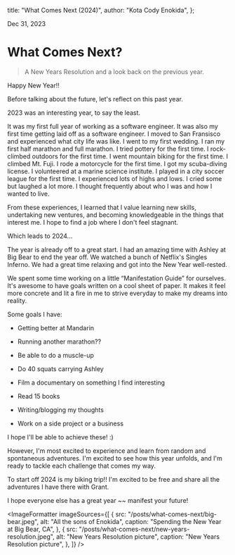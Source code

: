 
  title: "What Comes Next (2024)",
  author: "Kota Cody Enokida",
};

Dec 31, 2023

# What Comes Next?

<BlockQuote>
  A New Years Resolution and a look back on the previous year.
</BlockQuote>

<HeroImage
  src="/posts/what-comes-next/mori-point.jpeg"
  alt="Panoramic shot of Pacifica, CA"
  caption="Mori Point in Pacifica, CA"
/>

Happy New Year!!

Before talking about the future, let's reflect on this past year.

2023 was an interesting year, to say the least.

It was my first full year of working as a software engineer. It was also my first time getting laid off as a software engineer. I moved to San Fransisco and experienced what city life was like. I went to my first wedding. I ran my first half marathon and full marathon. I tried pottery for the first time. I rock-climbed outdoors for the first time. I went mountain biking for the first time. I climbed Mt. Fuji. I rode a motorcycle for the first time. I got my scuba-diving license. I volunteered at a marine science institute. I played in a city soccer league for the first time. I experienced lots of highs and lows. I cried some but laughed a lot more. I thought frequently about who I was and how I wanted to live.

From these experiences, I learned that I value learning new skills, undertaking new ventures, and becoming knowledgeable in the things that interest me. I hope to find a job where I don't feel stagnant.

Which leads to 2024…

The year is already off to a great start. I had an amazing time with Ashley at Big Bear to end the year off. We watched a bunch of Netflix's Singles Inferno. We had a great time relaxing and got into the New Year well-rested.

We spent some time working on a little “Manifestation Guide” for ourselves. It's awesome to have goals written on a cool sheet of paper. It makes it feel more concrete and lit a fire in me to strive everyday to make my dreams into reality.

Some goals I have:

- Getting better at Mandarin

- Running another marathon??

- Be able to do a muscle-up

- Do 40 squats carrying Ashley

- Film a documentary on something I find interesting

- Read 15 books

- Writing/blogging my thoughts

- Work on a side project or a business

I hope I'll be able to achieve these! :)

However, I'm most excited to experience and learn from random and spontaneous adventures. I'm excited to see how this year unfolds, and I'm ready to tackle each challenge that comes my way.

To start off 2024 is my biking trip!! I'm excited to be free and share all the adventures I have there with Grant.

I hope everyone else has a great year ~~ manifest your future!

<ImageFormatter
  imageSources={[
    {
      src: "/posts/what-comes-next/big-bear.jpeg",
      alt: "All the sons of Enokida",
      caption: "Spending the New Year at Big Bear, CA",
    },
    {
      src: "/posts/what-comes-next/new-years-resolution.jpeg",
      alt: "New Years Resolution picture",
      caption: "New Years Resolution picture",
    },
  ]}
/>
